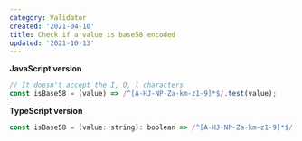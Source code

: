 ```yaml
---
category: Validator
created: '2021-04-10'
title: Check if a value is base58 encoded
updated: '2021-10-13'
---
```


**JavaScript version**

```js
// It doesn't accept the I, O, l characters
const isBase58 = (value) => /^[A-HJ-NP-Za-km-z1-9]*$/.test(value);
```

**TypeScript version**

```js
const isBase58 = (value: string): boolean => /^[A-HJ-NP-Za-km-z1-9]*$/.test(value);
```
